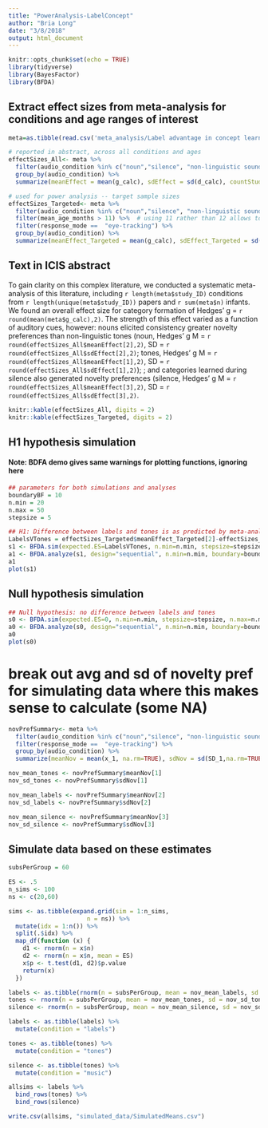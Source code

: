 ```yaml
---
title: "PowerAnalysis-LabelConcept"
author: "Bria Long"
date: "3/8/2018"
output: html_document
---
```


```r
knitr::opts_chunk$set(echo = TRUE)
library(tidyverse)
library(BayesFactor)
library(BFDA)
```

## Extract effect sizes from meta-analysis for conditions and age ranges of interest
```r
meta=as.tibble(read.csv('meta_analysis/Label advantage in concept learning.csv')) 

# reported in abstract, across all conditions and ages
effectSizes_All<- meta %>%
  filter(audio_condition %in% c("noun","silence", "non-linguistic sound")) %>%
  group_by(audio_condition) %>%
  summarize(meanEffect = mean(g_calc), sdEffect = sd(d_calc), countStudies = length(g_calc))

# used for power analysis -- target sample sizes
effectSizes_Targeted<- meta %>%
  filter(audio_condition %in% c("noun","silence", "non-linguistic sound")) %>%
  filter(mean_age_months > 11) %>%  # using 11 rather than 12 allows to include a few extra studeis
  filter(response_mode ==  "eye-tracking") %>%
  group_by(audio_condition) %>%
  summarize(meanEffect_Targeted = mean(g_calc), sdEffect_Targeted = sd(g_calc), countStudies = length(g_calc))

```

## Text in ICIS abstract

To gain clarity on this complex literature, we conducted a systematic meta-analysis of this literature, including `r length(meta$study_ID)` conditions from `r length(unique(meta$study_ID))` papers and `r sum(meta$n)` infants. We found an overall effect size for category formation of Hedges’ g = `r round(mean(meta$g_calc),2)`. The strength of this effect varied as a function of auditory cues, however: nouns elicited consistency greater novelty preferences than non-linguistic tones (noun, Hedges' g M = `r round(effectSizes_All$meanEffect[2],2)`, SD = `r round(effectSizes_All$sdEffect[2],2)`; tones, Hedges' g M = `r round(effectSizes_All$meanEffect[1],2)`, SD = `r round(effectSizes_All$sdEffect[1],2)`); ; and categories learned during silence also generated novelty preferences (silence, Hedges' g M = `r round(effectSizes_All$meanEffect[3],2)`, SD = `r round(effectSizes_All$sdEffect[3],2)`.

```r
knitr::kable(effectSizes_All, digits = 2)
knitr::kable(effectSizes_Targeted, digits = 2)
```



## H1 hypothesis simulation
#### Note: BDFA demo gives same warnings for plotting functions, ignoring here
```r
## parameters for both simulations and analyses
boundaryBF = 10
n.min = 20
n.max = 50
stepsize = 5

## H1: Difference between labels and tones is as predicted by meta-analysis
LabelsVTones = effectSizes_Targeted$meanEffect_Targeted[2]-effectSizes_Targeted$meanEffect_Targeted[1]
s1 <- BFDA.sim(expected.ES=LabelsVTones, n.min=n.min, stepsize=stepsize, n.max=n.max, type="t.between", design="sequential", r=sqrt(2)/2, alternative="directional", cores=4, boundary=boundaryBF)
a1 <- BFDA.analyze(s1, design="sequential", n.min=n.min, boundary=boundaryBF)
a1
plot(s1)

```


## Null hypothesis simulation 
```r
## Null hypothesis: no difference between labels and tones
s0 <- BFDA.sim(expected.ES=0, n.min=n.min, stepsize=stepsize, n.max=n.max, type="t.between", design="sequential", r=sqrt(2)/2, alternative="directional", cores=4,boundary=boundaryBF)
a0 <- BFDA.analyze(s0, design="sequential", n.min=n.min, boundary=boundaryBF)
a0
plot(s0)

```


# break out avg and sd of novelty pref for simulating data where this makes sense to calculate (some NA)
```r

novPrefSummary<- meta %>%
  filter(audio_condition %in% c("noun","silence", "non-linguistic sound")) %>%
  filter(response_mode ==  "eye-tracking") %>%
  group_by(audio_condition) %>%
  summarize(meanNov = mean(x_1, na.rm=TRUE), sdNov = sd(SD_1,na.rm=TRUE), countStudies = length(x_1))

nov_mean_tones <- novPrefSummary$meanNov[1]
nov_sd_tones <- novPrefSummary$sdNov[1]

nov_mean_labels <- novPrefSummary$meanNov[2]
nov_sd_labels <- novPrefSummary$sdNov[2]

nov_mean_silence <- novPrefSummary$meanNov[3]
nov_sd_silence <- novPrefSummary$sdNov[3]
```

## Simulate data based on these estimates
```r
subsPerGroup = 60

ES <- .5
n_sims <- 100
ns <- c(20,60)

sims <- as.tibble(expand.grid(sim = 1:n_sims, 
                      n = ns)) %>%
  mutate(idx = 1:n()) %>%
  split(.$idx) %>%
  map_df(function (x) {
    d1 <- rnorm(n = x$n)
    d2 <- rnorm(n = x$n, mean = ES)
    x$p <- t.test(d1, d2)$p.value
    return(x)
  })

labels <- as.tibble(rnorm(n = subsPerGroup, mean = nov_mean_labels, sd = nov_sd_labels*3) )
tones <- rnorm(n = subsPerGroup, mean = nov_mean_tones, sd = nov_sd_tones*3) 
silence <- rnorm(n = subsPerGroup, mean = nov_mean_silence, sd = nov_sd_silence*3) 

labels <- as.tibble(labels) %>%
  mutate(condition = "labels") 

tones <- as.tibble(tones) %>%
  mutate(condition = "tones") 

silence <- as.tibble(tones) %>%
  mutate(condition = "music") 

allsims <- labels %>%
  bind_rows(tones) %>%
  bind_rows(silence)

write.csv(allsims, "simulated_data/SimulatedMeans.csv")
```